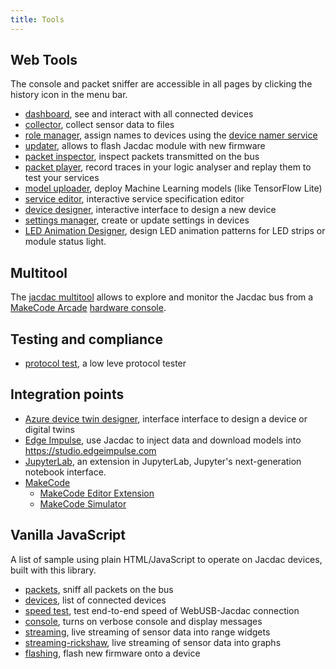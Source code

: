 ```yaml
---
title: Tools
---
```


## Web Tools

The console and packet sniffer are accessible in all pages by clicking the history icon in the menu bar.

* [dashboard](/dashboard), see and interact with all connected devices
* [collector](/tools/collector), collect sensor data to files
* [role manager](/tools/role-manager), assign names to devices using the [device namer service](/services/rolemanager)
* [updater](/tools/updater), allows to flash Jacdac module with new firmware
* [packet inspector](/tools/packet-inspector), inspect packets transmitted on the bus
* [packet player](/tools/player), record traces in your logic analyser and replay them to test your services
* [model uploader](/tools/model-uploader), deploy Machine Learning models (like TensorFlow Lite)
* [service editor](/tools/service-editor), interactive service specification editor
* [device designer](/tools/device-designer), interactive interface to design a new device
* [settings manager](/tools/settings-manager), create or update settings in devices
* [LED Animation Designer](/tools/led-animation-designer), design LED animation patterns for LED strips or module status light.

## Multitool

The [jacdac multitool](https://github.com/microsoft/jacdac-multitool) 
allows to explore and monitor the Jacdac bus from a [MakeCode Arcade](https://arcade.makecode.com) 
[hardware console](https://arcade.makecode.com/hardware).

## Testing and compliance

* [protocol test](/tools/prototest), a low leve protocol tester

## Integration points

* [Azure device twin designer](/tools/azure-device-twin-designer), interface interface to design a device or digital twins
* [Edge Impulse](/tools/edge-impulse), use Jacdac to inject data and download models into https://studio.edgeimpulse.com
* [JupyterLab](/tools/jupyterlab), an extension in JupyterLab, Jupyter's next-generation notebook interface.
* [MakeCode](/tools/makecode)
  * [MakeCode Editor Extension](/tools/makecode-editor-extension)
  * [MakeCode Simulator](/tools/makecode-sim)

## Vanilla JavaScript

A list of sample using plain HTML/JavaScript to operate on Jacdac devices, built with this library.

* [packets](./js/packets), sniff all packets on the bus
* [devices](./js/devices), list of connected devices
* [speed test](./js/devices?speed=1), test end-to-end speed of WebUSB-Jacdac connection
* [console](./js/console), turns on verbose console and display messages
* [streaming](./js/streaming), live streaming of sensor data into range widgets
* [streaming-rickshaw](./js/streaming-rickshaw), live streaming of sensor data into graphs
* [flashing](./js/flashing), flash new firmware onto a device
